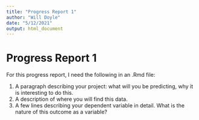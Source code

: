 ```yaml
---
title: "Progress Report 1"
author: "Will Doyle"
date: "5/12/2021"
output: html_document
---
```


Progress Report 1
====================

For this progress report, I need the following in an .Rmd file:

1. A paragraph describing your project: what will you be predicting, why it is interesting to do this. 
1. A description of where you will find this data. 
1. A few lines describing your dependent variable in detail. What is the nature of this outcome as a variable?
